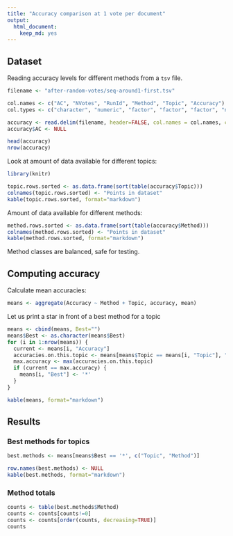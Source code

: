 ---
title: "Accuracy comparison at 1 vote per document"
output: 
  html_document: 
    keep_md: yes
---

## Dataset

Reading accuracy levels for different methods from a `tsv` file.

```{r}

filename <- "after-random-votes/seq-around1-first.tsv"

col.names <- c("AC", "NVotes", "RunId", "Method", "Topic", "Accuracy")
col.types <- c("character", "numeric", "factor", "factor", "factor", "numeric")

accuracy <- read.delim(filename, header=FALSE, col.names = col.names, colClasses = col.types)
accuracy$AC <- NULL

head(accuracy)
nrow(accuracy)

```

Look at amount of data available for different topics:

```{r results='asis'}
library(knitr)

topic.rows.sorted <- as.data.frame(sort(table(accuracy$Topic)))
colnames(topic.rows.sorted) <- "Points in dataset"
kable(topic.rows.sorted, format="markdown")

```

Amount of data available for different methods:

```{r results='asis'}

method.rows.sorted <- as.data.frame(sort(table(accuracy$Method)))
colnames(method.rows.sorted) <- "Points in dataset"
kable(method.rows.sorted, format="markdown")

```

Method classes are balanced, safe for testing.

## Computing accuracy

Calculate mean accuracies:

```{r}

means <- aggregate(Accuracy ~ Method + Topic, accuracy, mean)

```

Let us print a star in front of a best method for a topic

```{r results='asis'}

means <- cbind(means, Best="")
means$Best <- as.character(means$Best)
for (i in 1:nrow(means)) {
  current <- means[i, "Accuracy"]
  accuracies.on.this.topic <- means[means$Topic == means[i, "Topic"], "Accuracy"]
  max.accuracy <- max(accuracies.on.this.topic)
  if (current == max.accuracy) {
    means[i, "Best"] <- '*'
  }
}

kable(means, format="markdown")

```

## Results

### Best methods for topics

```{r results='asis'}

best.methods <- means[means$Best == '*', c("Topic", "Method")]

row.names(best.methods) <- NULL
kable(best.methods, format="markdown")

```

### Method totals

```{r}

counts <- table(best.methods$Method)
counts <- counts[counts!=0]
counts <- counts[order(counts, decreasing=TRUE)]
counts

```
